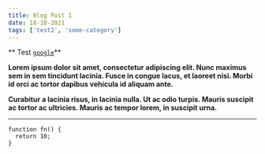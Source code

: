 ```yaml
---
title: Blog Post 1
date: 18-10-2021
tags: ['test2', 'some-category']
---
```


** Test [`google`](https:google.com)**

**Lorem ipsum dolor sit amet, consectetur adipiscing elit. Nunc maximus sem in sem tincidunt lacinia. Fusce in congue lacus, et laoreet nisi. Morbi id orci ac tortor dapibus vehicula id aliquam ante.**

**Curabitur a lacinia risus, in lacinia nulla. Ut ac odio turpis. Mauris suscipit ac tortor ac ultricies. Mauris ac tempor lorem, in suscipit urna.**

---

```jsx{6}
function fn() {
  return 10;
}
```
